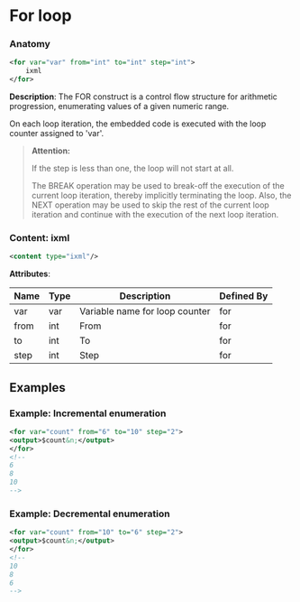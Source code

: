 # For loop

### Anatomy

```xml
<for var="var" from="int" to="int" step="int">
    ixml
</for>
```

 **Description**:
 The FOR construct is a control flow structure for arithmetic progression, enumerating values of a given numeric range.

On each loop iteration, the embedded code is executed with the loop counter assigned to 'var'.


> **Attention:**
>
> If the step is less than one, the loop will not start at all.
> 
> The BREAK operation may be used to break-off the execution of the current loop iteration, thereby implicitly terminating the loop. Also, the NEXT operation may be used to skip the rest of the current loop iteration and continue with the execution of the next loop iteration.

### Content: ixml

```xml
<content type="ixml"/>
```

**Attributes**:

| Name | Type | Description | Defined By |
| ---- | ---- | ----------- | ---------- |
| var | var | Variable name for loop counter | for |
| from | int | From | for |
| to | int | To | for |
| step | int | Step | for |


## Examples

### Example: Incremental enumeration

```xml
<for var="count" from="6" to="10" step="2">
<output>$count&n;</output>
</for>
<!--
6
8
10
-->
```

### Example: Decremental enumeration

```xml
<for var="count" from="10" to="6" step="2">
<output>$count&n;</output>
</for>
<!--
10
8
6
-->
```

